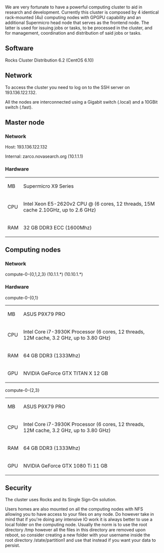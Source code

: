We are very fortunate to have a powerful computing cluster to aid in research and development. Currently this cluster is composed by 4 identical rack-mounted (4u) computing nodes with GPGPU capability and an additional Supermicro head node that serves as the frontend node. The latter is used for issuing jobs or tasks, to be processed in the cluster, and for management, coordination and distribution of said jobs or tasks.

== Software ==

Rocks Cluster Distribution 6.2 (CentOS 6.10)

== Network ==

To access the cluster you need to log on to the SSH server on 193.136.122.132.

All the nodes are interconnected using a Gigabit switch (.local) and a 10GBit switch (.fast).

== Master node ==

=== Network ===

Host: 193.136.122.132

Internal: zarco.novasearch.org (10.1.1.1)

=== Hardware ===

{| class="wikitable"
| MB
| Supermicro X9 Series
|-
| CPU
| Intel Xeon E5-2620v2 CPU @ (6 cores, 12 threads, 15M cache 2.10GHz, up to 2.6 GHz)
|-
| RAM
| 32 GB DDR3 ECC (1600Mhz)
|}

== Computing nodes ==

=== Network ===

compute-0-{0,1,2,3} (10.1.1.*) (10.10.1.*)

=== Hardware ===

compute-0-{0,1}

{| class="wikitable"
| MB
| ASUS P9X79 PRO
|-
| CPU
| Intel Core i7-3930K Processor (6 cores, 12 threads, 12M cache, 3.2 GHz, up to 3.80 GHz)
|-
| RAM
| 64 GB DDR3 (1333Mhz)
|-
| GPU
| NVIDIA GeForce GTX TITAN X 12 GB
|}

compute-0-{2,3}

{| class="wikitable"
| MB
| ASUS P9X79 PRO
|-
| CPU
| Intel Core i7-3930K Processor (6 cores, 12 threads, 12M cache, 3.2 GHz, up to 3.80 GHz)
|-
| RAM
| 64 GB DDR3 (1333Mhz)
|-
| GPU
| NVIDIA GeForce GTX 1080 Ti 11 GB
|}

== Security ==

The cluster uses Rocks and its Single Sign-On solution.

Users homes are also mounted on all the computing nodes with NFS allowing you to have access to your files on any node. Do however take in mind that if you're doing any intensive IO work it is always better to use a local folder on the computing node. Usually the norm is to use the root directory /tmp however all the files in this directory are removed upon reboot, so consider creating a new folder with your username inside the root directory /state/partition1 and use that instead if you want your data to persist.